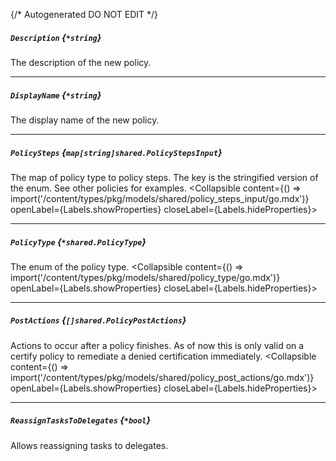 {/* Autogenerated DO NOT EDIT  */}

##### `Description` *{`*string`}*
The description of the new policy.

---
##### `DisplayName` *{`*string`}*
The display name of the new policy.

---
##### `PolicySteps` *{`map[string]shared.PolicyStepsInput`}*
The map of policy type to policy steps. The key is the stringified version of the enum. See other policies for examples.
<Collapsible content={() => import('/content/types/pkg/models/shared/policy_steps_input/go.mdx')} openLabel={Labels.showProperties} closeLabel={Labels.hideProperties}>
</Collapsible>

---
##### `PolicyType` *{`*shared.PolicyType`}*
The enum of the policy type.
<Collapsible content={() => import('/content/types/pkg/models/shared/policy_type/go.mdx')} openLabel={Labels.showProperties} closeLabel={Labels.hideProperties}>
</Collapsible>

---
##### `PostActions` *{`[]shared.PolicyPostActions`}*
Actions to occur after a policy finishes. As of now this is only valid on a certify policy to remediate a denied certification immediately.
<Collapsible content={() => import('/content/types/pkg/models/shared/policy_post_actions/go.mdx')} openLabel={Labels.showProperties} closeLabel={Labels.hideProperties}>
</Collapsible>

---
##### `ReassignTasksToDelegates` *{`*bool`}*
Allows reassigning tasks to delegates.


